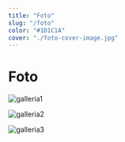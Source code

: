 ```yaml
---
title: "Foto"
slug: "/foto"
color: "#1D1C1A"
cover: "./foto-cover-image.jpg"
---
```


# Foto

[//]: # (Importanti i parametri della immagine)

![galleria1](https://res.cloudinary.com/dnqt3rs6f/image/upload/w_auto,c_scale,q_75,f_auto/v1638300364/galleria-sito-3d/galleria-3d-1.jpg)

![galleria2](https://res.cloudinary.com/dnqt3rs6f/image/upload/w_auto,c_scale,q_75,f_auto/v1638300364/galleria-sito-3d/galleria-3d-2.jpg)

![galleria3](https://res.cloudinary.com/dnqt3rs6f/image/upload/w_auto,c_scale,q_75,f_auto/v1638300364/galleria-sito-3d/galleria-3d-3.jpg)